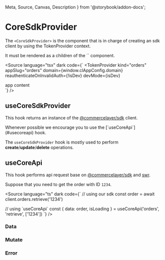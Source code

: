   Meta,
  Source,
  Canvas,
  Description
} from '@storybook/addon-docs';

<Meta of={ComponentStories} />


# CoreSdkProvider

The `<CoreSdkProvider>` is the component that is in charge of creating an sdk client by using the TokenProvider context.

<span type="warning" title="Dependencies">
It must be rendered as a children of the `<TokenProvider>` component.
</span>

<Source
  language="tsx"
  dark
  code={`
<TokenProvider
  kind="orders"
  appSlug="orders"
  domain={window.clAppConfig.domain}
  reauthenticateOnInvalidAuth={!isDev}
  devMode={isDev}
>
  <CoreSdkProvider>
    <div>app content</div>
  </CoreSdkProvider>
</TokenProvider>
`}
/>



## useCoreSdkProvider

This hook returns an instance of the [@commercelayer/sdk](https://github.com/commercelayer/commercelayer-sdk) client.

<span type="info">
Whenever possible we encourage you to use the [`useCoreApi`](#usecoreapi) hook.

The `useCoreSdkProvider` hook is mostly used to perform **create**/**update**/**delete** operations.
</span>

<Description of={ComponentStories.UseCoreSdkProviderDefault} />
<Canvas of={ComponentStories.UseCoreSdkProviderDefault} />



## useCoreApi

This hook performs api request base on [@commercelayer/sdk](https://github.com/commercelayer/commercelayer-sdk) and [swr](https://swr.vercel.app/).

Suppose that you need to get the order with ID `1234`.

<Source
  language="ts"
  dark
  code={`
// using our sdk
const order = await client.orders.retrieve('1234')

// using \`useCoreApi\`
const {
  data: order,
  isLoading
} = useCoreApi('orders', 'retrieve', ['1234'])
`} />

### Data
<Description of={ComponentStories.UseCoreApiData} />
<Canvas of={ComponentStories.UseCoreApiData} />

### Mutate
<Description of={ComponentStories.UseCoreApiMutate} />
<Canvas of={ComponentStories.UseCoreApiMutate} />

### Error
<Description of={ComponentStories.UseCoreApiError} />
<Canvas of={ComponentStories.UseCoreApiError} />
